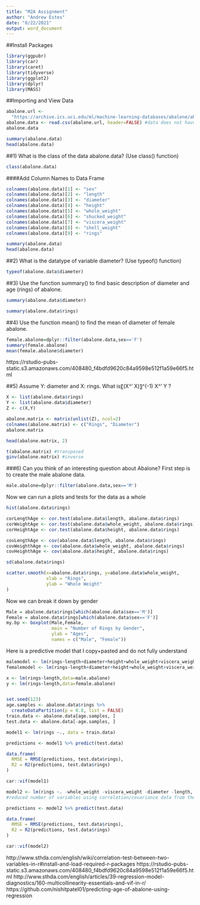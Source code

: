 ```yaml
---
title: "M2A Assignment"
author: "Andrew Estes"
date: "8/22/2021"
output: word_document
---
```


##Install Packages
```r
library(ggpubr)
library(car)
library(caret)
library(tidyverse)
library(ggplot2)
library(dplyr)
library(MASS)
```

##Importing and View Data
```r
abalone.url <-
  "https://archive.ics.uci.edu/ml/machine-learning-databases/abalone/abalone.data"
abalone.data <- read.csv(abalone.url, header=FALSE) #data does not have variable names
abalone.data

summary(abalone.data)
head(abalone.data)
```

##1) What is the class of the data abalone.data? (Use class() function)
```r
class(abalone.data)
```


####Add Column Names to Data Frame
```r
colnames(abalone.data)[1] <- "sex"
colnames(abalone.data)[2] <- "length"
colnames(abalone.data)[3] <- "diameter"
colnames(abalone.data)[4] <- "height"
colnames(abalone.data)[5] <- "whole_weight"
colnames(abalone.data)[6] <- "shucked_weight"
colnames(abalone.data)[7] <- "viscera_weight"
colnames(abalone.data)[8] <- "shell_weight"
colnames(abalone.data)[9] <- "rings"

summary(abalone.data)
head(abalone.data)
```

##2) What is the datatype of variable diameter? (Use typeof() function)
```r
typeof(abalone.data$diameter)
```

##3) Use the function summary() to find basic description of diameter and age (rings) of abalone.
```r
summary(abalone.data$diameter)
```
```r
summary(abalone.data$rings)
```

##4) Use the function mean() to find the mean of diameter of female abalone.
```r
female.abalone=dplyr::filter(abalone.data,sex=='F')
summary(female.abalone)
mean(female.abalone$diameter)
```
https://rstudio-pubs-static.s3.amazonaws.com/408480_f4bdfd9620c84a9598e512f1a59e66f5.html


##5) Assume Y: diameter and X: rings. What is〖(X^' X)〗^(-1) X^' Y ? 
```r
X <- list(abalone.data$rings)
Y <- list(abalone.data$diameter)
Z <- c(X,Y)

abalone.matrix <- matrix(unlist(Z), ncol=2)
colnames(abalone.matrix) <- c("Rings", "Diameter")
abalone.matrix

head(abalone.matrix, 2)

t(abalone.matrix) #transposed
ginv(abalone.matrix) #inverse

```

###6) Can you think of an interesting question about Abalone? 
First step is to create the male abalone data.
```r
male.abalone=dplyr::filter(abalone.data,sex=='M')
```

Now we can run a plots and tests for the data as a whole
```r
hist(abalone.data$rings)

corLengthAge <- cor.test(abalone.data$length, abalone.data$rings)
corWeightAge <- cor.test(abalone.data$whole_weight, abalone.data$rings) 
corHeightAge <- cor.test(abalone.data$height, abalone.data$rings)

covLengthAge <- cov(abalone.data$length, abalone.data$rings)
covWeighthAge <- cov(abalone.data$whole_weight, abalone.data$rings)
covHeighthAge <- cov(abalone.data$height, abalone.data$rings)

sd(abalone.data$rings)

scatter.smooth(x=abalone.data$rings, y=abalone.data$whole_weight,
               xlab = "Rings",
               ylab = "Whole Weight"
)

```

Now we can break it down by gender
```r
Male = abalone.data$rings[which(abalone.data$sex=='M')] 
Female = abalone.data$rings[which(abalone.data$sex=='F')]
my.bp <- boxplot(Male,Female,
                 main = "Number of Rings by Gender",
                 ylab = "Ages",
                 names = c("Male", "Female"))

```


Here is a predictive model that I copy+pasted and do not fully understand
```r
malemodel <- lm(rings~length+diameter+height+whole_weight+viscera_weight+shell_weight,data=male.abalone)
femalemodel <- lm(rings~length+diameter+height+whole_weight+viscera_weight+shell_weight,data=female.abalone)

x <- lm(rings~length,data=male.abalone)
y <- lm(rings~length,data=female.abalone)


set.seed(123)
age.samples <- abalone.data$rings %>%
  createDataPartition(p = 0.8, list = FALSE)
train.data <- abalone.data[age.samples, ]
test.data <- abalone.data[-age.samples, ]

model1 <- lm(rings ~., data = train.data)

predictions <- model1 %>% predict(test.data)

data.frame(
  RMSE = RMSE(predictions, test.data$rings),
  R2 = R2(predictions, test.data$rings)
)

car::vif(model1)

model2 <- lm(rings ~. -whole_weight -viscera_weight -diameter -length, data = train.data)
#reduced number of variables using correlation/covariance data from the top part of this question

predictions <- model2 %>% predict(test.data)

data.frame(
  RMSE = RMSE(predictions, test.data$rings),
  R2 = R2(predictions, test.data$rings)
)

car::vif(model2)
```
http://www.sthda.com/english/wiki/correlation-test-between-two-variables-in-r#install-and-load-required-r-packages
https://rstudio-pubs-static.s3.amazonaws.com/408480_f4bdfd9620c84a9598e512f1a59e66f5.html
http://www.sthda.com/english/articles/39-regression-model-diagnostics/160-multicollinearity-essentials-and-vif-in-r/
https://github.com/nishitpatel01/predicting-age-of-abalone-using-regression







